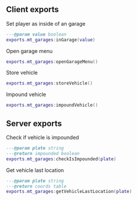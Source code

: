 ## Client exports
Set player as inside of an garage
```lua copy
---@param value boolean
exports.mt_garages:inGarage(value)
```

Open garage menu
```lua copy
exports.mt_garages:openGarageMenu()
```

Store vehicle
```lua copy
exports.mt_garages:storeVehicle()
```

Impound vehicle
```lua copy
exports.mt_garages:impoundVehicle()
```

## Server exports
Check if vehicle is impounded
```lua copy
---@param plate string
---@return impounded boolean
exports.mt_garages:checkIsImpounded(plate)
```

Get vehicle last location
```lua copy
---@param plate string
---@return coords table
exports.mt_garages:getVehicleLastLocation(plate)
```